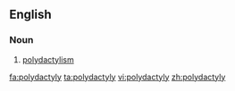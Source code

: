 ==English==

===Noun===
{{en-noun|polydactylys}}

# [[polydactylism]]

[[fa:polydactyly]]
[[ta:polydactyly]]
[[vi:polydactyly]]
[[zh:polydactyly]]